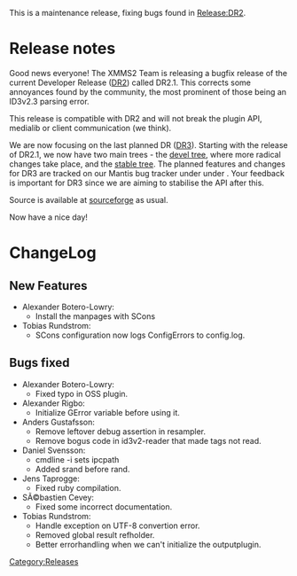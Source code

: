 This is a maintenance release, fixing bugs found in [[Release:DR2]].

= Release notes =

Good news everyone! The XMMS2 Team is releasing a bugfix release of the current Developer Release ([[Release:DR2|DR2]]) called DR2.1. This corrects some annoyances found by the community, the most prominent of those being an ID3v2.3 parsing error.

This release is compatible with DR2 and will not break the plugin API, medialib or client communication (we think).

We are now focusing on the last planned DR ([[Release:DR3|DR3]]). Starting with the release of DR2.1, we now have two main trees - the [http://git.xmms2.org/xmms2/xmms2-devel/ devel tree], where more radical changes take place, and the [http://git.xmms2.org/xmms2/xmms2-stable/ stable tree]. The planned features and changes for DR3 are tracked on our Mantis bug tracker under under {{Bug|317}}. Your feedback is important for DR3 since we are aiming to stabilise the API after this.

Source is available at [[Download XMMS2#Source | sourceforge]] as usual.

Now have a nice day!

= ChangeLog =

==New Features==
* Alexander Botero-Lowry:
** Install the manpages with SCons {{Bug|300}}
* Tobias Rundstrom:
** SCons configuration now logs ConfigErrors to config.log. {{Bug|307}}
==Bugs fixed==
* Alexander Botero-Lowry:
** Fixed typo in OSS plugin. {{Bug|326}}
* Alexander Rigbo:
** Initialize GError variable before using it. {{Bug|318}}
* Anders Gustafsson:
** Remove leftover debug assertion in resampler. {{Bug|314}}
** Remove bogus code in id3v2-reader that made tags not read. {{Bug|293}}
* Daniel Svensson:
** cmdline -i <url> sets ipcpath {{Bug|316}}
** Added srand before rand. {{Bug|315}}
* Jens Taprogge:
** Fixed ruby compilation. {{Bug|294}}
* SÃ©bastien Cevey:
** Fixed some incorrect documentation. {{Bug|308}}
* Tobias Rundstrom:
** Handle exception on UTF-8 convertion error. {{Bug|325}}
** Removed global result refholder. {{Bug|301}}
** Better errorhandling when we can't initialize the outputplugin. {{Bug|296}}


[[Category:Releases]]